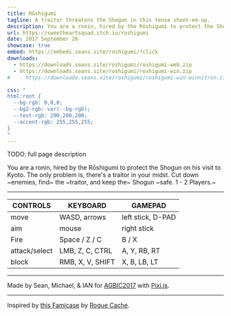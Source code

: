 ```yaml
---
title: Rōshigumi
tagline: A traitor threatens the Shogun in this tense shoot-em-up.
description: You are a ronin, hired by the Rōshigumi to protect the Shogun on his visit to Kyoto. The only problem is, there's a traitor in your midst.
url: https://sweetheartsquad.itch.io/roshigumi
date: 2017 September 26
showcase: true
embed: https://embeds.seans.site/roshigumi/?click
downloads:
  - https://downloads.seans.site/roshigumi/roshigumi-web.zip
  - https://downloads.seans.site/roshigumi/roshigumi-win.zip
#   - https://downloads.seans.site/roshigumi/roshigumi-win-winnitron.zip

css: "
html:root {
  --bg-rgb: 0,0,0;
  --bg2-rgb: var(--bg-rgb);
  --text-rgb: 200,200,200;
  --accent-rgb: 255,255,255;
}
"
---
```


TODO: full page description



You are a ronin, hired by the Rōshigumi to protect the Shogun on his visit to Kyoto. The only problem is, there's a traitor in your midst. Cut down ~enemies, find~ the ~traitor, and keep the~ Shogun ~safe. 1 - 2 Players.~

---

| CONTROLS      | KEYBOARD         | GAMEPAD           |
| ------------- | ---------------- | ----------------- |
| move          | WASD, arrows     | left stick, D-PAD |
| aim           | mouse            | right stick       |
| Fire          | Space / Z / C    | B / X             |
| attack/select | LMB, Z, C, CTRL  | A, Y, RB, RT      |
| block         | RMB, X, V, SHIFT | X, B, LB, LT      |

---

Made by Sean, Michael, & IAN for [AGBIC2017](https://itch.io/jam/a-game-by-its-cover-2017) with [Pixi.js](http://www.pixijs.com/).

---

Inspired by [this Famicase](http://famicase.com/17/softs/004.html) by [Rogue Cache](http://www.roguecache.com/).
